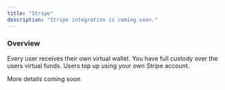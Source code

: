 ```yaml
---
title: "Stripe"
description: "Stripe integration is coming soon."
---
```


### Overview

Every user receives their own virtual wallet. You have full custody over the users virtual funds. Users top up using your own Stripe account.

<Note>
  More details coming soon
</Note>